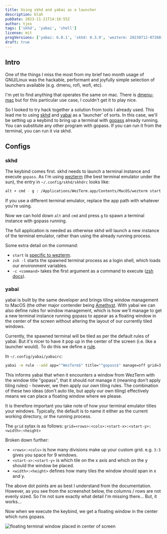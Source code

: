 ```yaml
---
title: Using skhd and yabai as a launcher
description: blah
pubDate: 2023-11-21T14:18:55Z
author: tjex
tags: ['skhd', 'yabai', 'shell']
license: mit
progVersions: ['yabai: 6.0.1', 'skhd: 0.3.9', 'wezterm: 20230712-072601-f4abf8fd']
draft: true
---
```



## Intro

One of the things I miss the most from my brief two month usage of GNU/Linux
was the hackable, performant and joyfully simple selection of launchers
available (e.g. dmenu, rofi, wofi, etc).

I'm yet to find anything that operates the same on mac. There is
[dmenu-mac](https://github.com/oNaiPs/dmenu-mac) but for this particular use
case, I couldn't get it to play nice. 

So I looked to try hack together a solution from tools I already used. This
lead me to using [skhd](https://github.com/koekeishiya/skhd) and
[yabai](https://github.com/koekeishiya/yabai) as a 'launcher' of sorts. In this
case, we'll be setting up a keybind to bring up a terminal with
[gopass](https://github.com/gopasspw/gopass) already running. You can
substitute any other program with gopass. If you can run it from the
terminal, you can run it via skhd.

## Configs

### skhd

The keybind comes first. skhd needs to launch a terminal instance and execute `gopass`.
As I'm using [wezterm](https://wezfurlong.org/wezterm/) (the best terminal emulator under the sun),
the entry in `~/.config/skhd/skhdrc` looks like:

```bash
alt + cmd - g : /Applications/WezTerm.app/Contents/MacOS/wezterm start zsh -l -c gopass
```
<Callout type="note">
If you use a different terminal emulator, replace the app path with whatever you're using.
</Callout>

Now we can hold down `alt` and `cmd` and press `g` to spawn a terminal instance with gopass running.

The full application is needed as otherwise skhd will launch a new instance of
the terminal emulator, rather than using the already running process.

Some extra detail on the command:

- `start` is [specific to wezterm](https://wezfurlong.org/wezterm/cli/start.html).
- `zsh -l` starts the spawned terminal process as a login shell, which loads our environment variables.
- `-c <command>` takes the first argument as a command to execute ([zsh docs](https://zsh.sourceforge.io/Doc/Release/Invocation.html#Invocation)).

### yabai

yabai is built by the same developer and brings tiling window management to MacOS
(the other major contender being [Amethyst](https://github.com/ianyh/Amethyst). With
yabai we can also define rules for window management, which is how we'll manage to
get a new terminal instance running gopass to appear as a floating window in the center
of the screen without altering the layout of our currently tiled windows.


Currently, the spawned terminal will be tiled as per the default rules of yabai. But it's nicer to have it pop
up in the center of the screen (i.e. like a launcher would). To do this we define a [rule](https://github.com/koekeishiya/yabai/blob/master/doc/yabai.asciidoc#rule).

In `~/.config/yabai/yabairc`:

```bash
yabai -m rule --add app="^WezTerm$" title="^gopass$" manage=off grid=3:3:1:1:1:1

```
This informs yabai that when it encounters a window from WezTerm with the window title "gopass", that it should
_not_ manage it (meaning don't apply tiling rules) - however, we then apply our _own_ tiling rules. The combination
of these two ideas (don't auto tile, but apply our own tiling) effectively means we can place a floating window
where we please.

It is therefore important you take note of how your terminal emulator titles your windows. Typically, the default
is to name it either as the current working directory, or the running process.

The `grid` sytax is as follows: `grid=<rows>:<cols>:<start-x>:<start-y>:<width>:<height>`

Broken down further:

- `<rows>:<cols>` is how many divisions make up your custom grid. e.g. `3:3` gives you space for 9 windows.
- `<start-x>:<start-y>` is which tile on the x axis and which on the y should the window be placed.
- `<width>:<height>` defines how many tiles the window should span in x and y.

<Callout type="note">
The above dot points are as best I understand from the documentation. However, as you see from the screenshot below, 
the columns / rows are not evenly sized. So I'm not sure exactly what detail I'm missing there... But, it works...
</Callout>

Now when we execute the keybind, we get a floating window in the center which runs gopass.

<p>
<Image src={center_float} alt="floating terminal window placed in center of screen" />
</p>


